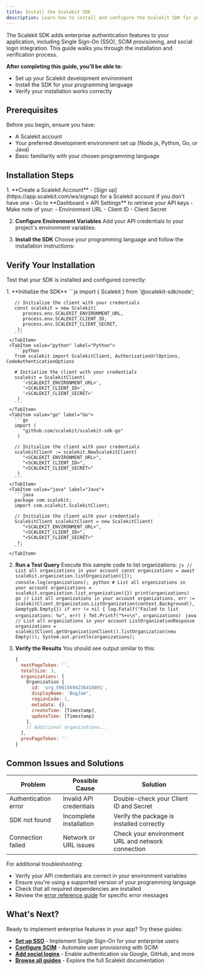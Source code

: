```yaml
---
title: Install the Scalekit SDK
description: Learn how to install and configure the Scalekit SDK for your B2B SaaS application
---
```




The Scalekit SDK adds enterprise authentication features to your application, including Single Sign-On (SSO), SCIM provisioning, and social login integration. This guide walks you through the installation and verification process.

**After completing this guide, you'll be able to:**

- Set up your Scalekit development environment
- Install the SDK for your programming language
- Verify your installation works correctly

## Prerequisites

Before you begin, ensure you have:

- A Scalekit account
- Your preferred development environment set up (Node.js, Python, Go, or Java)
- Basic familiarity with your chosen programming language

## Installation Steps

<Steps>
1. **Create a Scalekit Account**
   - [Sign up](https://app.scalekit.com/ws/signup) for a Scalekit account if you don't have one
   - Go to **Dashboard > API Settings** to retrieve your API keys
   - Make note of your:
     - Environment URL
     - Client ID
     - Client Secret

2. **Configure Environment Variables**
   Add your API credentials to your project's environment variables:
   <Env />

3. **Install the SDK**
   Choose your programming language and follow the installation instructions:
   <InstallSDK />
</Steps>

## Verify Your Installation

Test that your SDK is installed and configured correctly:

<Steps>
1. **Initialize the SDK**
   <Tabs>
     <TabItem value="javascript" label="Node.js">
       ```js
       import { Scalekit } from '@scalekit-sdk/node';

       // Initialize the client with your credentials
       const scalekit = new Scalekit(
          process.env.SCALEKIT_ENVIRONMENT_URL,
          process.env.SCALEKIT_CLIENT_ID,
          process.env.SCALEKIT_CLIENT_SECRET,
        );
       ```
     </TabItem>
     <TabItem value="python" label="Python">
       ```python
       from scalekit import ScalekitClient, AuthorizationUrlOptions, CodeAuthenticationOptions

       # Initialize the client with your credentials
       scalekit = ScalekitClient(
          '<SCALEKIT_ENVIRONMENT_URL>',
          '<SCALEKIT_CLIENT_ID>',
          '<SCALEKIT_CLIENT_SECRET>'
        )
       ```
     </TabItem>
     <TabItem value="go" label="Go">
       ```go
       import (
          "github.com/scalekit/scalekit-sdk-go"
        )

       // Initialize the client with your credentials
       scalekitClient := scalekit.NewScalekitClient(
          "<SCALEKIT_ENVIRONMENT_URL>",
          "<SCALEKIT_CLIENT_ID>",
          "<SCALEKIT_CLIENT_SECRET>"
        )
       ```
     </TabItem>
     <TabItem value="java" label="Java">
       ```java
       package com.scalekit;
       import com.scalekit.ScalekitClient;

       // Initialize the client with your credentials
       ScalekitClient scalekitClient = new ScalekitClient(
          "<SCALEKIT_ENVIRONMENT_URL>",
          "<SCALEKIT_CLIENT_ID>",
          "<SCALEKIT_CLIENT_SECRET>"
        );
       ```
     </TabItem>
   </Tabs>

2. **Run a Test Query**
   Execute this sample code to list organizations:
   <Tabs>
     <TabItem value="javascript" label="Node.js">
       ```js
       // List all organizations in your account
       const organizations = await scalekit.organization.listOrganization({});
       console.log(organizations);
       ```
     </TabItem>
     <TabItem value="python" label="Python">
       ```python
       # List all organizations in your account
       organizations = scalekit.organization.list_organization({})
       print(organizations)
       ```
     </TabItem>
     <TabItem value="go" label="Go">
       ```go
       // List all organizations in your account
       organizations, err := scalekitClient.Organization.ListOrganization(context.Background(), &emptypb.Empty{})
       if err != nil {
         log.Fatalf("Failed to list organizations: %v", err)
       }
       fmt.Printf("%+v\n", organizations)
       ```
     </TabItem>
     <TabItem value="java" label="Java">
       ```java
       // List all organizations in your account
       ListOrganizationResponse organizations = scalekitClient.getOrganizationClient().listOrganization(new Empty());
       System.out.println(organizations);
       ```
     </TabItem>
   </Tabs>

3. **Verify the Results**
   You should see output similar to this:
   ```js
   {
     nextPageToken: '',
     totalSize: 3,
     organizations: [
       Organization {
         id: 'org_59615694236418891',
         displayName: 'BugJam',
         regionCode: 1,
         metadata: {},
         createTime: [Timestamp],
         updateTime: [Timestamp]
       },
       // Additional organizations...
     ],
     prevPageToken: ''
   }
   ```
</Steps>

## Common Issues and Solutions

| Problem | Possible Cause | Solution |
|---------|----------------|----------|
| Authentication error | Invalid API credentials | Double-check your Client ID and Secret |
| SDK not found | Incomplete installation | Verify the package is installed correctly |
| Connection failed | Network or URL issues | Check your environment URL and network connection |

For additional troubleshooting:

- Verify your API credentials are correct in your environment variables
- Ensure you're using a supported version of your programming language
- Check that all required dependencies are installed
- Review the [error reference guide](/reference/errors) for specific error messages

## What's Next?

Ready to implement enterprise features in your app? Try these guides:

- [**Set up SSO**](/manual/sso-quickstart) - Implement Single Sign-On for your enterprise users
- [**Configure SCIM**](/manual/scim-provisioning) - Automate user provisioning with SCIM
- [**Add social logins**](/manual/social-logins) - Enable authentication via Google, GitHub, and more
- [**Browse all guides**](/guides) - Explore the full Scalekit documentation
